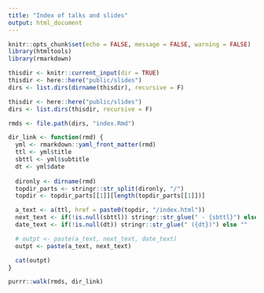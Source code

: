 ```yaml
---
title: "Index of talks and slides"
output: html_document
---
```


```r
knitr::opts_chunk$set(echo = FALSE, message = FALSE, warning = FALSE)
library(htmltools)
library(rmarkdown)
```

```r
thisdir <- knitr::current_input(dir = TRUE)
thisdir <- here::here("public/slides")
dirs <- list.dirs(dirname(thisdir), recursive = F)

thisdir <- here::here("public/slides")
dirs <- list.dirs(thisdir, recursive = F)
```

```r
rmds <- file.path(dirs, "index.Rmd")
```

```r
dir_link <- function(rmd) {
  yml <- rmarkdown::yaml_front_matter(rmd)
  ttl <- yml$title
  sbttl <- yml$subtitle
  dt <- yml$date
  
  dironly <- dirname(rmd)
  topdir_parts <- stringr::str_split(dironly, "/")
  topdir <- topdir_parts[[1]][length(topdir_parts[[1]])]

  a_text <- a(ttl, href = paste0(topdir, "/index.html"))
  next_text <- if(!is.null(sbttl)) stringr::str_glue(" - {sbttl}") else ""
  date_text <- if(!is.null(dt)) stringr::str_glue(" ({dt})") else ""

  # outpt <- paste(a_text, next_text, date_text)
  outpt <- paste(a_text, next_text)

  cat(outpt)
}
```

```r
purrr::walk(rmds, dir_link)
```


